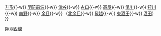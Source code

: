 {{鐵道路線
|模板名稱 = 陸羽西線
|名稱 = [[File:JR logo (east).svg|25px|東日本旅客鐵道|link=東日本旅客鐵道]] [[陸羽西線]]（奧之細道最上川線）
|代表色 = #6fbf7f
|車站列表 = [[新庄站 (日本)|新-{庄}-]]{{-w}} [[升形站|升形]]{{-w}} [[羽前前波站|羽前前波]]{{-w}} [[津谷站|津谷]]{{-w}} [[古口站|古口]]{{-w}} [[高屋站|高屋]]{{-w}} [[清川站 (日本)|清川]]{{-w}} [[狩川站|狩川]]{{-w}} [[南野站|南野]]{{-w}} [[余目站|余目]]{{-w}} （[[北余目站|北余目]]{{-w}} [[砂越站|砂越]]{{-w}} [[東酒田站|東酒田]]{{-w}} [[酒田站|酒田]]）
}}<noinclude>
[[Category:東日本旅客鐵道路線模板|陸羽西線]]
</noinclude>